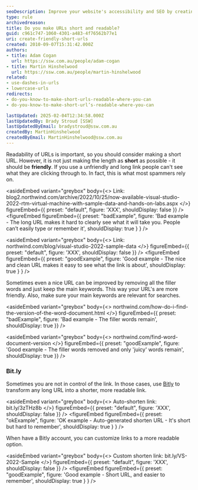 ```yaml
---
seoDescription: Improve your website's accessibility and SEO by creating short, readable URLs that clearly convey their purpose.
type: rule
archivedreason:
title: Do you make URLs short and readable?
guid: c961c747-1060-4301-a483-4f76562b77e1
uri: create-friendly-short-urls
created: 2010-09-07T15:31:42.000Z
authors:
- title: Adam Cogan
  url: https://ssw.com.au/people/adam-cogan
- title: Martin Hinshelwood
  url: https://ssw.com.au/people/martin-hinshelwood
related:
- use-dashes-in-urls
- lowercase-urls
redirects:
- do-you-know-to-make-short-urls-readable-where-you-can
- do-you-know-to-make-short-url’s-readable-where-you-can

lastUpdated: 2025-02-04T12:34:58.000Z
lastUpdatedBy: Brady Stroud [SSW]
lastUpdatedByEmail: bradystroud@ssw.com.au
createdBy: MartinHinshelwood
createdByEmail: MartinHinshelwood@ssw.com.au
---
```


Readability of URLs is important, so you should consider making a short URL. However, it is not just making the length as **short** as possible - it should be **friendly**.
If you use a unfriendly and long link people can't see what they are clicking through to. In fact, this is what most spammers rely on.

<asideEmbed
  variant="greybox"
  body={<>
    Link: blog2.northwind.com/archive/2022/10/25/now-available-visual-studio-2022-rtm-virtual-machine-with-sample-data-and-hands-on-labs.aspx
  </>}
  figureEmbed={{
    preset: "default",
    figure: 'XXX',
    shouldDisplay: false
  }}
/>
<figureEmbed figureEmbed={{
  preset: "badExample",
  figure: 'Bad example - The long URL makes it hard to clearly see what it will take you. People can’t easily type or remember it',
  shouldDisplay: true
} } />


<asideEmbed
  variant="greybox"
  body={<>
    Link: northwind.com/blog/visual-studio-2022-sample-data
  </>}
  figureEmbed={{
    preset: "default",
    figure: 'XXX',
    shouldDisplay: false
  }}
/>
<figureEmbed figureEmbed={{
  preset: "goodExample",
  figure: 'Good example - The nice and clean URL makes it easy to see what the link is about',
  shouldDisplay: true
} } />


Sometimes even a nice URL can be improved by removing all the filler words and just keep the main keywords. This way your URL's are more friendly. Also, make sure your main keywords are relevant for searches.

<asideEmbed
  variant="greybox"
  body={<>
    northwind.com/how-do-i-find-the-version-of-the-word-document.html
  </>}
  figureEmbed={{
    preset: "badExample",
    figure: 'Bad example - The filler words remain',
    shouldDisplay: true
  }}
/>

<asideEmbed
  variant="greybox"
  body={<>
    northwind.com/find-word-document-version
  </>}
  figureEmbed={{
    preset: "goodExample",
    figure: 'Good example - The filler words removed and only \'juicy\' words remain',
    shouldDisplay: true
  }}
/>

### Bit.ly

Sometimes you are not in control of the link. In those cases, use [Bitly](https://bitly.com/) to transform any long URL into a shorter, more readable link.

<asideEmbed
  variant="greybox"
  body={<>
    Auto-shorten link: bit.ly/3zTHz8b
  </>}
  figureEmbed={{
    preset: "default",
    figure: 'XXX',
    shouldDisplay: false
  }}
/>
<figureEmbed figureEmbed={{
  preset: "okExample",
  figure: 'OK example - Auto-generated shorten URL - It\'s short but hard to remember',
  shouldDisplay: true
} } />


When have a Bitly account, you can customize links to a more readable option.

<asideEmbed
  variant="greybox"
  body={<>
    Custom shorten link: bit.ly/VS-2022-Sample
  </>}
  figureEmbed={{
    preset: "default",
    figure: 'XXX',
    shouldDisplay: false
  }}
/>
<figureEmbed figureEmbed={{
  preset: "goodExample",
  figure: 'Good example - Short URL, and easier to remember',
  shouldDisplay: true
} } />
